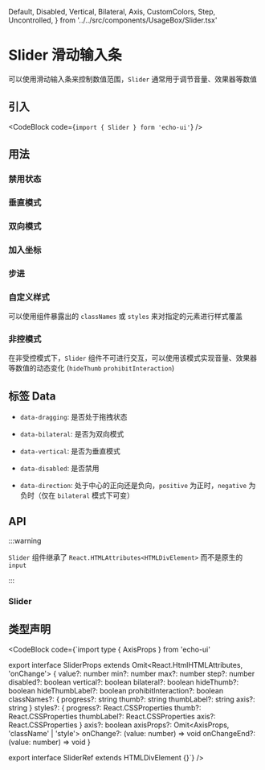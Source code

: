  Default,
  Disabled,
  Vertical,
  Bilateral,
  Axis,
  CustomColors,
  Step,
  Uncontrolled,
} from '../../src/components/UsageBox/Slider.tsx'

# Slider 滑动输入条

可以使用滑动输入条来控制数值范围，`Slider` 通常用于调节音量、效果器等数值

## 引入

<CodeBlock code={`import { Slider } form 'echo-ui'`} />

## 用法

<Default />

### 禁用状态

<Disabled />

### 垂直模式

<Vertical />

### 双向模式

<Bilateral />

### 加入坐标

<Axis />

### 步进

<Step />

### 自定义样式

<CustomColors />

可以使用组件暴露出的 `classNames` 或 `styles` 来对指定的元素进行样式覆盖

### 非控模式

<Uncontrolled />

在非受控模式下，`Slider` 组件不可进行交互，可以使用该模式实现音量、效果器等数值的动态变化 (`hideThumb` `prohibitInteraction`)

## 标签 Data

- `data-dragging`: 是否处于拖拽状态

- `data-bilateral`: 是否为双向模式

- `data-vertical`: 是否为垂直模式

- `data-disabled`: 是否禁用

- `data-direction`: 处于中心的正向还是负向，`positive` 为正时，`negative` 为负时（仅在 `bilateral` 模式下可变）

## API

:::warning

`Slider` 组件继承了 `React.HTMLAttributes<HTMLDivElement>` 而不是原生的 `input`

:::

### Slider

<SliderAPITable />

## 类型声明

<CodeBlock code={`import type { AxisProps } from 'echo-ui'

export interface SliderProps extends Omit<React.HtmlHTMLAttributes<HTMLDivElement>, 'onChange'> {
  value?: number
  min?: number
  max?: number
  step?: number
  disabled?: boolean
  vertical?: boolean
  bilateral?: boolean
  hideThumb?: boolean
  hideThumbLabel?: boolean
  prohibitInteraction?: boolean
  classNames?: {
    progress?: string
    thumb?: string
    thumbLabel?: string
    axis?: string
  }
  styles?: {
    progress?: React.CSSProperties
    thumb?: React.CSSProperties
    thumbLabel?: React.CSSProperties
    axis?: React.CSSProperties
  }
  axis?: boolean
  axisProps?: Omit<AxisProps, 'className' | 'style'>
  onChange?: (value: number) => void
  onChangeEnd?: (value: number) => void
}

export interface SliderRef extends HTMLDivElement {}`} />
